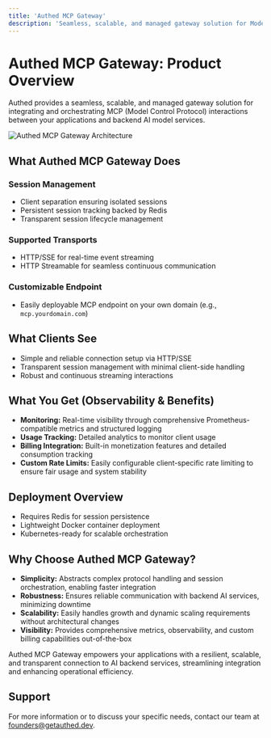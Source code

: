 ```yaml
---
title: 'Authed MCP Gateway'
description: 'Seamless, scalable, and managed gateway solution for Model Control Protocol (MCP) interactions'
---
```


# Authed MCP Gateway: Product Overview

Authed provides a seamless, scalable, and managed gateway solution for integrating and orchestrating MCP (Model Control Protocol) interactions between your applications and backend AI model services.

![Authed MCP Gateway Architecture](/images/image.png)

## What Authed MCP Gateway Does

### Session Management
- Client separation ensuring isolated sessions
- Persistent session tracking backed by Redis
- Transparent session lifecycle management

### Supported Transports
- HTTP/SSE for real-time event streaming
- HTTP Streamable for seamless continuous communication

### Customizable Endpoint
- Easily deployable MCP endpoint on your own domain (e.g., `mcp.yourdomain.com`)

## What Clients See

- Simple and reliable connection setup via HTTP/SSE
- Transparent session management with minimal client-side handling
- Robust and continuous streaming interactions

## What You Get (Observability & Benefits)

- **Monitoring:** Real-time visibility through comprehensive Prometheus-compatible metrics and structured logging
- **Usage Tracking:** Detailed analytics to monitor client usage
- **Billing Integration:** Built-in monetization features and detailed consumption tracking
- **Custom Rate Limits:** Easily configurable client-specific rate limiting to ensure fair usage and system stability

## Deployment Overview

- Requires Redis for session persistence
- Lightweight Docker container deployment
- Kubernetes-ready for scalable orchestration

## Why Choose Authed MCP Gateway?

- **Simplicity:** Abstracts complex protocol handling and session orchestration, enabling faster integration
- **Robustness:** Ensures reliable communication with backend AI services, minimizing downtime
- **Scalability:** Easily handles growth and dynamic scaling requirements without architectural changes
- **Visibility:** Provides comprehensive metrics, observability, and custom billing capabilities out-of-the-box

Authed MCP Gateway empowers your applications with a resilient, scalable, and transparent connection to AI backend services, streamlining integration and enhancing operational efficiency.

## Support

For more information or to discuss your specific needs, contact our team at [founders@getauthed.dev](mailto:founders@getauthed.dev).